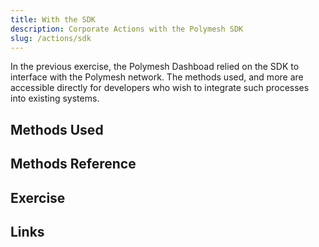 ```yaml
---
title: With the SDK
description: Corporate Actions with the Polymesh SDK
slug: /actions/sdk
---
```


In the previous exercise, the Polymesh Dashboad relied on the SDK to interface with the Polymesh network. The methods used, and more are accessible directly for developers who wish to integrate such processes into existing systems.

## Methods Used


## Methods Reference


## Exercise


## Links
